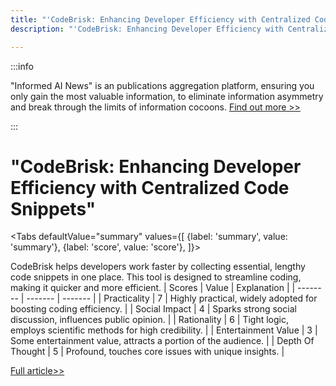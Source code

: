 ```yaml
---
title: "'CodeBrisk: Enhancing Developer Efficiency with Centralized Code Snippets'"
description: "'CodeBrisk: Enhancing Developer Efficiency with Centralized Code Snippets'"

---
```



:::info

"Informed AI News" is an publications aggregation platform, ensuring you only gain the most valuable information, to eliminate information asymmetry and break through the limits of information cocoons.  [Find out more >>](/)

:::

# "CodeBrisk: Enhancing Developer Efficiency with Centralized Code Snippets"


<Tabs
	defaultValue="summary"
	values={[
	{label: 'summary', value: 'summary'},
	{label: 'score', value: 'score'},
]}>
<TabItem value="summary">


CodeBrisk helps developers work faster by collecting essential, lengthy code snippets in one place. This tool is designed to streamline coding, making it quicker and more efficient.
</TabItem>
<TabItem value="score">
	| Scores     | Value   | Explanation |
	| -------- | ------- | ------- |
	| Practicality  | 7    | Highly practical, widely adopted for boosting coding efficiency.    |
	| Social Impact | 4     | Sparks strong social discussion, influences public opinion.    |
	| Rationality    | 6    | Tight logic, employs scientific methods for high credibility.    |
	| Entertainment Value    | 3    | Some entertainment value, attracts a portion of the audience.    |
	| Depth Of Thought    | 5    | Profound, touches core issues with unique insights.    |
</TabItem>
</Tabs>

[Full article>>](https://www.producthunt.com/posts/codebrisk)
